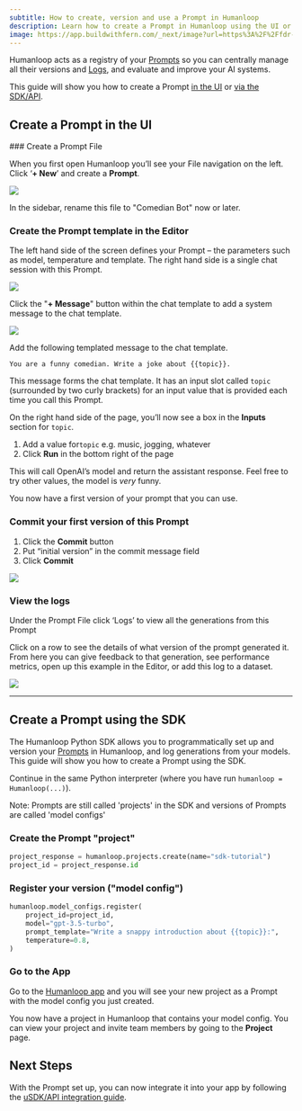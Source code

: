 ```yaml
---
subtitle: How to create, version and use a Prompt in Humanloop
description: Learn how to create a Prompt in Humanloop using the UI or SDK, version it, and use it to generate responses from your AI models. Prompt management is a key part of the Humanloop platform.
image: https://app.buildwithfern.com/_next/image?url=https%3A%2F%2Ffdr-prod-docs-files-public.s3.amazonaws.com%2Fhttps%3A%2F%2Fhumanloop.docs.buildwithfern.com%2F2024-05-31T20%3A04%3A53.218Z%2Fassets%2Fimages%2Faae5149-Screenshot_2024-04-04_at_22.36.38.png&w=3840&q=75
---
```


Humanloop acts as a registry of your [Prompts](/docs/prompts) so you can centrally manage all their versions and [Logs](/docs/logs), and evaluate and improve your AI systems.

This guide will show you how to create a Prompt [in the UI](#create-a-prompt-in-the-ui) or [via the SDK/API](#create-a-prompt-using-the-sdk).

<Markdown src="../../../snippets/prereq-have-account.mdx" />

## Create a Prompt in the UI

<Steps>
### Create a Prompt File

When you first open Humanloop you’ll see your File navigation on the left. Click ‘**+ New**’ and create a **Prompt**.

<img src="../../../assets/images/21c558d-Screenshot_2024-04-04_at_22.25.09.png" />

In the sidebar, rename this file to "Comedian Bot" now or later.

### Create the Prompt template in the Editor

The left hand side of the screen defines your Prompt – the parameters such as model, temperature and template. The right hand side is a single chat session with this Prompt.

<img src="../../../assets/images/cafeccb-Screenshot_2024-04-04_at_22.39.48.png" />

Click the "**+ Message**" button within the chat template to add a system message to the chat template.

<img src="../../../assets/images/aae5149-Screenshot_2024-04-04_at_22.36.38.png" />

Add the following templated message to the chat template.

```
You are a funny comedian. Write a joke about {{topic}}.
```

This message forms the chat template. It has an input slot called `topic` (surrounded by two curly brackets) for an input value that is provided each time you call this Prompt.

On the right hand side of the page, you’ll now see a box in the **Inputs** section for `topic`.

1. Add a value for`topic` e.g. music, jogging, whatever
2. Click **Run** in the bottom right of the page

This will call OpenAI’s model and return the assistant response. Feel free to try other values, the model is _very_ funny.

You now have a first version of your prompt that you can use.

### Commit your first version of this Prompt

1. Click the **Commit** button
2. Put “initial version” in the commit message field
3. Click **Commit**

<img src="../../../assets/images/ffeffce-Screenshot_2024-04-04_at_22.38.38.png" />

### View the logs

Under the Prompt File click ‘Logs’ to view all the generations from this Prompt

Click on a row to see the details of what version of the prompt generated it. From here you can give feedback to that generation, see performance metrics, open up this example in the Editor, or add this log to a dataset.

<img src="../../../assets/images/d498aa6-Screenshot_2024-04-04_at_22.38.58.png" />

</Steps>

---

## Create a Prompt using the SDK

The Humanloop Python SDK allows you to programmatically set up and version your [Prompts](/docs/prompts) in Humanloop, and log generations from your models. This guide will show you how to create a Prompt using the SDK.

<Markdown src="../../../snippets/prereq-have-api-key.mdx" />

<Markdown src="../../../snippets/setup-sdk.mdx" />

Continue in the same Python interpreter (where you have run `humanloop = Humanloop(...)`).

<Warning>Note: Prompts are still called 'projects' in the SDK and versions of Prompts are called 'model configs'</Warning>
<Steps>

### Create the Prompt "project"

```python
project_response = humanloop.projects.create(name="sdk-tutorial")
project_id = project_response.id
```

### Register your version ("model config")

```python
humanloop.model_configs.register(
    project_id=project_id,
    model="gpt-3.5-turbo",
    prompt_template="Write a snappy introduction about {{topic}}:",
    temperature=0.8,
)
```

### Go to the App

Go to the [Humanloop app](https://app.humanloop.com) and you will see your new project as a Prompt with the model config you just created.

</Steps>

You now have a project in Humanloop that contains your model config. You can view your project and invite team members by going to the **Project** page.

## Next Steps

With the Prompt set up, you can now integrate it into your app by following the [uSDK/API integration guide](./generate-and-log-with-the-sdk).
